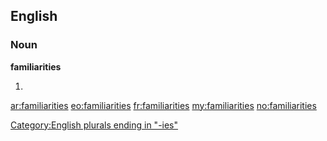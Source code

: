 ==English==

===Noun===
'''familiarities'''

# {{plural of|[[familiarity]]}}

[[Category:English plurals ending in "-ies"]]

[[ar:familiarities]]
[[eo:familiarities]]
[[fr:familiarities]]
[[my:familiarities]]
[[no:familiarities]]